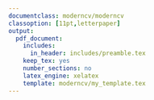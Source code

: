 ```yaml
---
documentclass: moderncv/moderncv
classoption: [11pt,letterpaper]
output:
  pdf_document:
    includes:
      in_header: includes/preamble.tex
    keep_tex: yes
    number_sections: no
    latex_engine: xelatex
    template: moderncv/my_template.tex
---
```


\input{./includes/set_fonts.tex}                <!-- Set fonts ---------------->
\input{./includes/address_block.tex}            <!-- Adress block ------------->
\input{./includes/make_title.tex}               <!-- Make title --------------->
\input{./includes/education.tex}                <!-- Education ---------------->
\input{./includes/publications.tex}             <!-- Publications ------------->
\input{./includes/presentations.tex}            <!-- Presentations ------------>
\input{./includes/academic_accolades.tex}       <!-- Academic accolades ------->
\input{./includes/research_experience.tex}      <!-- Research experience ------>
\input{./includes/teaching_experience.tex}      <!-- Teaching experience ------>
\input{./includes/service_outreach.tex}         <!-- Service/outreach --------->
\input{./includes/professional_development.tex} <!-- Professional development-->
\input{./includes/professional_memberships.tex} <!-- Professional memberships-->
\input{./includes/additional_interests.tex}     <!-- Additional interests ----->
\input{./includes/footer.tex}                   <!-- Footer ------------------->


\bibliographystyle{apalike}
\nobibliography{bib/publicationsCV}

